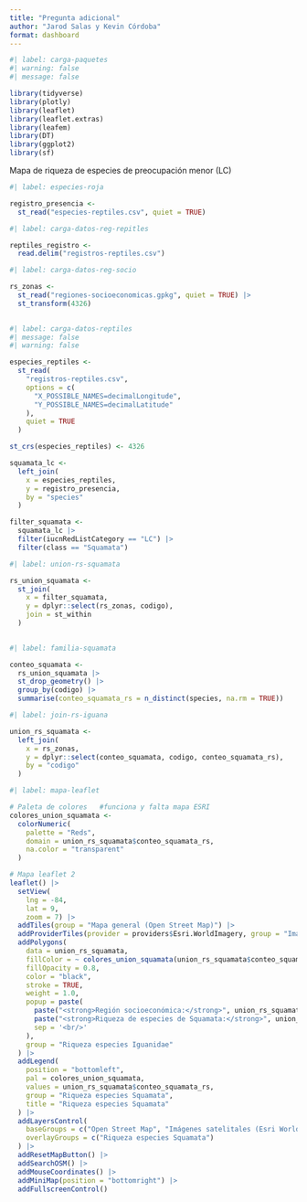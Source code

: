 ```yaml
---
title: "Pregunta adicional"
author: "Jarod Salas y Kevin Córdoba"
format: dashboard
---
```


```r
#| label: carga-paquetes
#| warning: false
#| message: false

library(tidyverse)
library(plotly)
library(leaflet)
library(leaflet.extras)
library(leafem)
library(DT)
library(ggplot2)
library(sf)

```


Mapa de riqueza de especies de preocupación menor (LC)


```r
#| label: especies-roja

registro_presencia <-
  st_read("especies-reptiles.csv", quiet = TRUE)

```

```r
#| label: carga-datos-reg-repitles

reptiles_registro <-
  read.delim("registros-reptiles.csv")
```

```r
#| label: carga-datos-reg-socio

rs_zonas <-
  st_read("regiones-socioeconomicas.gpkg", quiet = TRUE) |>
  st_transform(4326)
  
```

```r
#| label: carga-datos-reptiles
#| message: false
#| warning: false

especies_reptiles <-
  st_read(
    "registros-reptiles.csv",
    options = c(
      "X_POSSIBLE_NAMES=decimalLongitude",
      "Y_POSSIBLE_NAMES=decimalLatitude"   
    ),
    quiet = TRUE
  )

st_crs(especies_reptiles) <- 4326
```

```r
squamata_lc <-
  left_join(
    x = especies_reptiles,
    y = registro_presencia,
    by = "species"
  )
```

```r

filter_squamata <-
  squamata_lc |>
  filter(iucnRedListCategory == "LC") |>
  filter(class == "Squamata")

```


```r
#| label: union-rs-squamata

rs_union_squamata <-
  st_join(
    x = filter_squamata,
    y = dplyr::select(rs_zonas, codigo),
    join = st_within
  )
    
```

```r
#| label: familia-squamata

conteo_squamata <-
  rs_union_squamata |>
  st_drop_geometry() |>
  group_by(codigo) |>
  summarise(conteo_squamata_rs = n_distinct(species, na.rm = TRUE))
```

```r
#| label: join-rs-iguana

union_rs_squamata <-
  left_join(
    x = rs_zonas,
    y = dplyr::select(conteo_squamata, codigo, conteo_squamata_rs),
    by = "codigo"
  )
```

```r
#| label: mapa-leaflet

# Paleta de colores   #funciona y falta mapa ESRI
colores_union_squamata <-
  colorNumeric(
    palette = "Reds",
    domain = union_rs_squamata$conteo_squamata_rs,
    na.color = "transparent"
  )

# Mapa leaflet 2
leaflet() |>
  setView(
    lng = -84,
    lat = 9,
    zoom = 7) |>
  addTiles(group = "Mapa general (Open Street Map)") |>
  addProviderTiles(provider = providers$Esri.WorldImagery, group = "Imágenes satelitales (Esri World Imagery)") |>
  addPolygons(
    data = union_rs_squamata,
    fillColor = ~ colores_union_squamata(union_rs_squamata$conteo_squamata_rs),
    fillOpacity = 0.8,
    color = "black",
    stroke = TRUE,
    weight = 1.0,
    popup = paste(
      paste("<strong>Región socioeconómica:</strong>", union_rs_squamata$region),
      paste("<strong>Riqueza de especies de Squamata:</strong>", union_rs_squamata$conteo_squamata_rs),
      sep = '<br/>'
    ),
    group = "Riqueza especies Iguanidae"
  ) |>
  addLegend(
    position = "bottomleft",
    pal = colores_union_squamata,
    values = union_rs_squamata$conteo_squamata_rs,
    group = "Riqueza especies Squamata",
    title = "Riqueza especies Squamata"
  ) |>
  addLayersControl(
    baseGroups = c("Open Street Map", "Imágenes satelitales (Esri World Imagery)"),
    overlayGroups = c("Riqueza especies Squamata")
  ) |>
  addResetMapButton() |>
  addSearchOSM() |>
  addMouseCoordinates() |>
  addMiniMap(position = "bottomright") |>
  addFullscreenControl()
```
